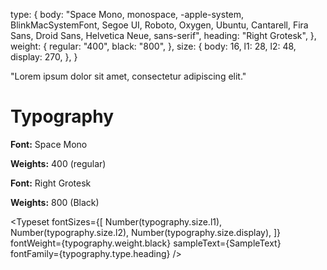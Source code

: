 
<Meta title="Design/Typography" />

  type: {
    body: "Space Mono, monospace, -apple-system, BlinkMacSystemFont, Segoe UI, Roboto, Oxygen, Ubuntu, Cantarell, Fira Sans, Droid Sans, Helvetica Neue, sans-serif",
    heading: "Right Grotesk",
  },
  weight: {
    regular: "400",
    black: "800",
  },
  size: {
    body: 16,
    l1: 28,
    l2: 48,
    display: 270,
  },
}

  "Lorem ipsum dolor sit amet, consectetur adipiscing elit."

# Typography

**Font:** Space Mono

**Weights:** 400 (regular)

<Typeset
  fontSizes={[Number(typography.size.body)]}
  fontWeight={typography.weight.regular}
  sampleText={SampleText}
  fontFamily={typography.type.body}
/>

**Font:** Right Grotesk

**Weights:** 800 (Black)

<Typeset
  fontSizes={[
    Number(typography.size.l1),
    Number(typography.size.l2),
    Number(typography.size.display),
  ]}
  fontWeight={typography.weight.black}
  sampleText={SampleText}
  fontFamily={typography.type.heading}
/>

